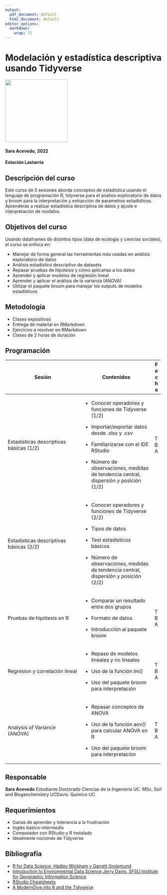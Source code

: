 ```yaml
---
output:
  pdf_document: default
  html_document: default
editor_options: 
  markdown: 
    wrap: 72
---
```


# Modelación y estadística descriptiva usando Tidyverse

<img src="imagenes/EstLastarria_Horiz_Enviar-01.png" width="200"/>

#### Sara Acevedo, 2022

#### Estación Lastarria

## Descripción del curso

Este curso de 5 sesiones aborda conceptos de estadística usando el
lenguaje de programación R, tidyverse para el analisis exploratorio de
datos y broom para la interpretación y extracción de parametros
estadistícos. Aprenderás a realizar estadística descriptiva de datos y
ajuste e interpretación de modelos.

## Objetivos del curso

Usando dataframes de distintos tipos (data de ecología y ciencias
sociales), el curso se enfoca en:

-   Manejar de forma general las herramientas más usadas en análisis
    exploratorio de datos
-   Análisis estadistico descriptivo de datasets
-   Repasar pruebas de hipótesis y cómo aplicarlas a los datos
-   Aprender y aplicar modelos de regresión lineal
-   Aprender y aplicar el análisis de la varianza (ANOVA)
-   Utilizar el paquete broom para manejar los outputs de modelos
    estadísticos

\newpage

## Metodología

-   Clases expositivas
-   Entrega de material en RMarkdown
-   Ejercicios a resolver en RMarkdown
-   Clases de 2 horas de duración

## Programación

+----------------------------------+--------------------------------+---+
| Sesión                           | Contenidos                     | F |
|                                  |                                | e |
|                                  |                                | c |
|                                  |                                | h |
|                                  |                                | a |
+==================================+================================+===+
| Estadísticas descriptivas        | -   Conocer operadores y       | T |
| básicas (1/2)                    |     funciones de Tidyverse     | B |
|                                  |     (1/2)                      | A |
|                                  |                                |   |
|                                  | -   Importar/exportar datos    |   |
|                                  |     desde .xlsx y .csv         |   |
|                                  |                                |   |
|                                  | -   Familiarizarse con el IDE  |   |
|                                  |     RStudio                    |   |
|                                  |                                |   |
|                                  | -   Número de observaciones,   |   |
|                                  |     medidas de tendencia       |   |
|                                  |     central, dispersión y      |   |
|                                  |     posición (1/2)             |   |
+----------------------------------+--------------------------------+---+
| Estadísticas descriptivas        | -   Conocer operadores y       |   |
| básicas (2/2)                    |     funciones de Tidyverse     |   |
|                                  |     (2/2)                      |   |
|                                  |                                |   |
|                                  | -   Tipos de datos             |   |
|                                  |                                |   |
|                                  | -   Test estadísticos básicos  |   |
|                                  |                                |   |
|                                  | -   Número de observaciones,   |   |
|                                  |     medidas de tendencia       |   |
|                                  |     central, dispersión y      |   |
|                                  |     posición (2/2)             |   |
+----------------------------------+--------------------------------+---+
| Pruebas de hipótesis en R        | -   Comparar un resultado      | T |
|                                  |     entre dos grupos           | B |
|                                  |                                | A |
|                                  | -   Formato de datos           |   |
|                                  |                                |   |
|                                  | -   Introducción al paquete    |   |
|                                  |     broom                      |   |
+----------------------------------+--------------------------------+---+
| Regresion y correlación lineal   | -   Repaso de modelos lineales | T |
|                                  |     y no lineales              | B |
|                                  |                                | A |
|                                  | -   Uso de la función lm()     |   |
|                                  |                                |   |
|                                  | -   Uso del paquete broom para |   |
|                                  |     interpretación             |   |
+----------------------------------+--------------------------------+---+
| Analysis of Variance (ANOVA)     | -   Repasar conceptos de ANOVA | T |
|                                  |                                | B |
|                                  | -   Uso de la función aov()    | A |
|                                  |     para calcular ANOVA en R   |   |
|                                  |                                |   |
|                                  | -   Uso del paquete broom para |   |
|                                  |     interpretación             |   |
+----------------------------------+--------------------------------+---+

## Responsable

**Sara Acevedo** Estudiante Doctorado Ciencias de la Ingeniería UC. MSc.
Soil and Biogeochemistry UCDavis. Químico UC.

## Requerimientos

-   Ganas de aprender y tolerancia a la frustración
-   Inglés básico-intermedio
-   Computador con RStudio y R instalado
-   Idealmente nociones de Tidyverse

## Bibliografía

-   [R for Data Science, Hadley Wickham y Garrett
    Grolemund](https://es.r4ds.hadley.nz/)
-   [Introduction to Environmental Data Science,Jerry Davis, SFSU
    Institute for Geographic Information
    Science](https://bookdown.org/igisc/EnvDataSci/%5D)
-   [RStudio
    Cheatsheets](https://www.rstudio.com/resources/cheatsheets/)
-   [A ModernDive into R and the
    Tidyverse](https://moderndive.com/index.html)
